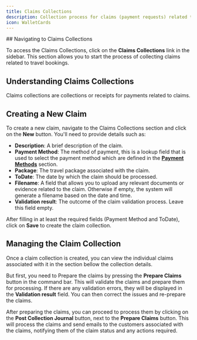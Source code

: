 ```yaml
---
title: Claims Collections
description: Collection process for claims (payment requests) related to travel bookings.
icon: WalletCards
---
```



<Steps>
<Step>
## Navigating to Claims Collections

To access the Claims Collections, click on the **Claims Collections** link in the sidebar. This section allows you to start the process of collecting claims related to travel bookings.

## Understanding Claims Collections

Claims collections are collections or receipts for payments related to claims.
</Step>
<Step>
## Creating a New Claim

To create a new claim, navigate to the Claims Collections section and click on the **New** button. You'll need to provide details such as:

- **Description**: A brief description of the claim.
- **Payment Method**: The method of payment, this is a lookup field that is used to select the payment method which are defined in the **[Payment Methods](/content/docs/travel-agent/data-management/payment-methods)** section.
- **Package**: The travel package associated with the claim.
- **ToDate**: The date by which the claim should be processed.
- **Filename**: A field that allows you to upload any relevant documents or evidence related to the claim. Otherwise if empty, the system will generate a filename based on the date and time.
- **Validation result**: The outcome of the claim validation process. Leave this field empty.

After filling in at least the required fields (Payment Method and ToDate), click on **Save** to create the claim collection.
</Step>
<Step>
## Managing the Claim Collection

Once a claim collection is created, you can view the individual claims associated with it in the section bellow the collection details.

But first, you need to Prepare the claims by pressing the **Prepare Claims** button in the command bar. This will validate the claims and prepare them for processing. 
If there are any validation errors, they will be displayed in the **Validation result** field. You can then correct the issues and re-prepare the claims.


After preparing the claims, you can proceed to process them by clicking on the **Post Collection Journal** button, next to the **Prepare Claims** button.
This will process the claims and send emails to the customers associated with the claims, notifying them of the claim status and any actions required.


</Step>
</Steps>
